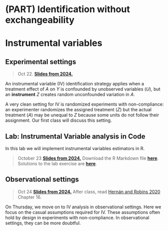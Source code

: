 # (PART) Identification without exchangeability {-}

# Instrumental variables

## Experimental settings

> Oct 22. [**Slides from 2024.**](assets/slides/7-1_iv_experimental.pdf)

An instrumental variable (IV) identification strategy applies when a treatment effect of $A$ on $Y$ is confounded by unobserved variables ($U$), but an **instrument** $Z$ creates random unconfounded variation in $A$.

<script type="text/tikz">
  \begin{tikzpicture}
    \node (l) at (0,0) {$L$};
    \node (a) at (1,0) {$A$};
    \node (y) at (2,0) {$Y$};
    \draw[->] (l) -- (a);
    \draw[->] (a) -- (y);
    \draw[->] (l) to[bend right] (y);
  \end{tikzpicture}
</script>

A very clean setting for IV is randomized experiments with non-compliance: an experimenter randomizes the assigned treatment ($Z$) but the actual treatment ($A$) may be unequal to $Z$ because some units do not follow their assignment. Our first class will discuss this setting.

## Lab: Instrumental Variable analysis in Code

In this lab we will implement instrumental variables estimators in R.

> October 23 [**Slides from 2024.**](assets/discussions/discussion9-slides.pdf) Download the
R Markdown file [**here**](assets/discussions/discussion9.Rmd). 
Solutions to the lab exercise are [**here**](assets/discussions/discussion9-solutions.html). 

## Observational settings

> Oct 24 [**Slides from 2024.**](assets/slides/7-2_iv_observational.pdf) After class, read [Hernán and Robins 2020](https://www.hsph.harvard.edu/miguel-hernan/causal-inference-book/) Chapter 16.

On Thursday, we move on to IV analysis in observational settings. Here we focus on the casual assumptions required for IV. These assumptions often hold by design in experiments with non-compliance. In observational settings, they can be more doubtful.
